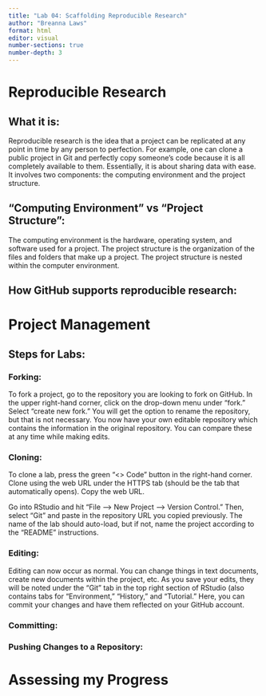 ```yaml
---
title: "Lab 04: Scaffolding Reproducible Research"
author: "Breanna Laws"
format: html
editor: visual
number-sections: true
number-depth: 3
---
```


# Reproducible Research

## What it is:

Reproducible research is the idea that a project can be replicated at any point in time by any person to perfection. For example, one can clone a public project in Git and perfectly copy someone's code because it is all completely available to them. Essentially, it is about sharing data with ease. It involves two components: the computing environment and the project structure.

## "Computing Environment" vs "Project Structure":

The computing environment is the hardware, operating system, and software used for a project. The project structure is the organization of the files and folders that make up a project. The project structure is nested within the computer environment.

## How GitHub supports reproducible research:

# Project Management

## Steps for Labs:

### Forking:

To fork a project, go to the repository you are looking to fork on GitHub. In the upper right-hand corner, click on the drop-down menu under "fork." Select "create new fork." You will get the option to rename the repository, but that is not necessary. You now have your own editable repository which contains the information in the original repository. You can compare these at any time while making edits.

### Cloning:

To clone a lab, press the green "\<\> Code" button in the right-hand corner. Clone using the web URL under the HTTPS tab (should be the tab that automatically opens). Copy the web URL.

Go into RStudio and hit "File –\> New Project –\> Version Control." Then, select "Git" and paste in the repository URL you copied previously. The name of the lab should auto-load, but if not, name the project according to the "README" instructions.

### Editing:

Editing can now occur as normal. You can change things in text documents, create new documents within the project, etc. As you save your edits, they will be noted under the "Git" tab in the top right section of RStudio (also contains tabs for "Environment," "History," and "Tutorial." Here, you can commit your changes and have them reflected on your GitHub account.

### Committing:

### Pushing Changes to a Repository:

# Assessing my Progress
